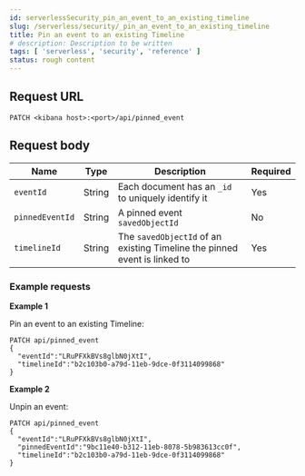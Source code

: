 ```yaml
---
id: serverlessSecurity_pin_an_event_to_an_existing_timeline
slug: /serverless/security/_pin_an_event_to_an_existing_timeline
title: Pin an event to an existing Timeline
# description: Description to be written
tags: [ 'serverless', 'security', 'reference' ]
status: rough content
---
```


<div id="_pin_an_event_to_an_existing_timeline"></div>

## Request URL

`PATCH <kibana host>:<port>/api/pinned_event`

## Request body

| Name | Type | Description | Required |
|---|---|---|---|
| `eventId` | String | Each document has an `_id` to uniquely identify it | Yes |
| `pinnedEventId` | String | A pinned event `savedObjectId` | No |
| `timelineId` | String | The `savedObjectId` of an existing Timeline the pinned event is linked to | Yes |

### Example requests

**Example 1**

Pin an event to an existing Timeline:

```console
PATCH api/pinned_event
{
  "eventId":"LRuPFXkBVs8glbN0jXtI",
  "timelineId":"b2c103b0-a79d-11eb-9dce-0f3114099868"
}
```

**Example 2**

Unpin an event:

```console
PATCH api/pinned_event
{
  "eventId":"LRuPFXkBVs8glbN0jXtI",
  "pinnedEventId":"9bc11e40-b312-11eb-8078-5b983613cc0f",
  "timelineId":"b2c103b0-a79d-11eb-9dce-0f3114099868"
}
```
